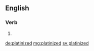 ==English==

===Verb===
{{head|en}}

# {{en-past of|platinize}}

[[de:platinized]]
[[mg:platinized]]
[[sv:platinized]]